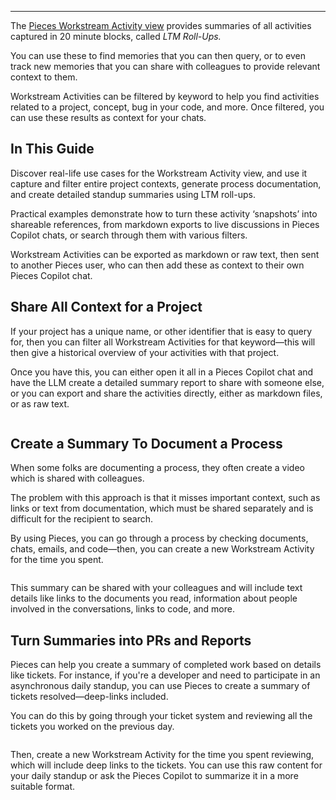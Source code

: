 ***

The [Pieces Workstream Activity view](https://docs.pieces.app/products/quick-guides/ltm-prompting/workstream-activity) provides summaries of all activities captured in 20 minute blocks, called *LTM Roll-Ups.*

You can use these to find memories that you can then query, or to even track new memories that you can share with colleagues to provide relevant context to them.

Workstream Activities can be filtered by keyword to help you find activities related to a project, concept, bug in your code, and more. Once filtered, you can use these results as context for your chats.

## In This Guide

Discover real-life use cases for the Workstream Activity view, and use it capture and filter entire project contexts, generate process documentation, and create detailed standup summaries using LTM roll-ups.

Practical examples demonstrate how to turn these activity ‘snapshots’ into shareable references, from markdown exports to live discussions in Pieces Copilot chats, or search through them with various filters.

<Callout type="tip">
  Workstream Activities can be exported as markdown or raw text, then sent to another Pieces user, who can then add these as context to their own Pieces Copilot chat.
</Callout>

## Share All Context for a Project

If your project has a unique name, or other identifier that is easy to query for, then you can filter all Workstream Activities for that keyword—this will then give a historical overview of your activities with that project.

Once you have this, you can either open it all in a Pieces Copilot chat and have the LLM create a detailed summary report to share with someone else, or you can export and share the activities directly, either as markdown files, or as raw text.

<Image src="https://storage.googleapis.com/hashnode_product_documentation_assets/quick_guides/long_term_memory_prompting_guide/use_cases_for_the_pieces_workstream_activity_view/share_context_for_project.png" alt="" align="center" fullwidth="true" />

## Create a Summary To Document a Process

When some folks are documenting a process, they often create a video which is shared with colleagues.

The problem with this approach is that it misses important context, such as links or text from documentation, which must be shared separately and is difficult for the recipient to search.

By using Pieces, you can go through a process by checking documents, chats, emails, and code—then, you can create a new Workstream Activity for the time you spent.

<Image src="https://storage.googleapis.com/hashnode_product_documentation_assets/quick_guides/long_term_memory_prompting_guide/use_cases_for_the_pieces_workstream_activity_view/generating_summary_process.png" alt="" align="center" fullwidth="true" />

This summary can be shared with your colleagues and will include text details like links to the documents you read, information about people involved in the conversations, links to code, and more.

## Turn Summaries into PRs and Reports

Pieces can help you create a summary of completed work based on details like tickets. For instance, if you're a developer and need to participate in an asynchronous daily standup, you can use Pieces to create a summary of tickets resolved—deep-links included.

You can do this by going through your ticket system and reviewing all the tickets you worked on the previous day.

<Image src="https://storage.googleapis.com/hashnode_product_documentation_assets/quick_guides/long_term_memory_prompting_guide/use_cases_for_the_pieces_workstream_activity_view/all_github_issues_looked_at.png" alt="" align="center" fullwidth="true" />

Then, create a new Workstream Activity for the time you spent reviewing, which will include deep links to the tickets. You can use this raw content for your daily standup or ask the Pieces Copilot to summarize it in a more suitable format.
